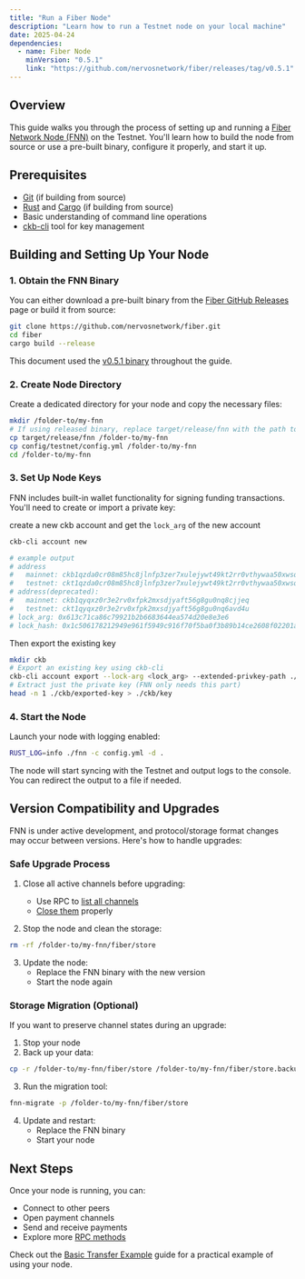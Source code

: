```yaml
---
title: "Run a Fiber Node"
description: "Learn how to run a Testnet node on your local machine"
date: 2025-04-24
dependencies:
  - name: Fiber Node
    minVersion: "0.5.1"
    link: "https://github.com/nervosnetwork/fiber/releases/tag/v0.5.1"
---
```


## Overview

This guide walks you through the process of setting up and running a [Fiber Network Node (FNN)](https://github.com/nervosnetwork/fiber) on the Testnet. You'll learn how to build the node from source or use a pre-built binary, configure it properly, and start it up.

## Prerequisites

- [Git](https://git-scm.com/) (if building from source)
- [Rust](https://www.rust-lang.org/) and [Cargo](https://doc.rust-lang.org/cargo/) (if building from source)
- Basic understanding of command line operations
- [ckb-cli](https://github.com/nervosnetwork/ckb-cli) tool for key management

## Building and Setting Up Your Node

### 1. Obtain the FNN Binary

You can either download a pre-built binary from the [Fiber GitHub Releases](https://github.com/nervosnetwork/fiber/releases) page or build it from source:

```sh
git clone https://github.com/nervosnetwork/fiber.git
cd fiber
cargo build --release
```

This document used the [v0.5.1 binary](https://github.com/nervosnetwork/fiber/releases/tag/v0.5.1) throughout the guide.

### 2. Create Node Directory

Create a dedicated directory for your node and copy the necessary files:

```sh
mkdir /folder-to/my-fnn
# If using released binary, replace target/release/fnn with the path to your downloaded binary
cp target/release/fnn /folder-to/my-fnn
cp config/testnet/config.yml /folder-to/my-fnn
cd /folder-to/my-fnn
```

### 3. Set Up Node Keys

FNN includes built-in wallet functionality for signing funding transactions. You'll need to create or import a private key:

create a new ckb account and get the `lock_arg` of the new account

```sh
ckb-cli account new

# example output
# address
#   mainnet: ckb1qzda0cr08m85hc8jlnfp3zer7xulejywt49kt2rr0vthywaa50xwsqtp83cu4pk8nysm9dngxezw546dyr5w8esx7rlyt
#   testnet: ckt1qzda0cr08m85hc8jlnfp3zer7xulejywt49kt2rr0vthywaa50xwsqtp83cu4pk8nysm9dngxezw546dyr5w8esgvgswn
# address(deprecated):
#   mainnet: ckb1qyqxz0r3e2rv0xfpk2mxsdjyaft56g8gu0nq8cjjeq
#   testnet: ckt1qyqxz0r3e2rv0xfpk2mxsdjyaft56g8gu0nq6avd4u
# lock_arg: 0x613c71ca86c79921b2b6683644ea574d20e8e3e6
# lock_hash: 0x1c506178212949e961f5949c916f70f5ba0f3b89b14ce2608f02201a41eb3ef7
```

Then export the existing key

```sh
mkdir ckb
# Export an existing key using ckb-cli
ckb-cli account export --lock-arg <lock_arg> --extended-privkey-path ./ckb/exported-key
# Extract just the private key (FNN only needs this part)
head -n 1 ./ckb/exported-key > ./ckb/key
```

### 4. Start the Node

Launch your node with logging enabled:

```sh
RUST_LOG=info ./fnn -c config.yml -d .
```

The node will start syncing with the Testnet and output logs to the console. You can redirect the output to a file if needed.

## Version Compatibility and Upgrades

FNN is under active development, and protocol/storage format changes may occur between versions. Here's how to handle upgrades:

### Safe Upgrade Process

1. Close all active channels before upgrading:
   - Use RPC to [list all channels](./src/rpc/README.md#channel-list_channels)
   - [Close them](./src/rpc/README.md#channel-shutdown_channel) properly

2. Stop the node and clean the storage:

```sh
rm -rf /folder-to/my-fnn/fiber/store
```

3. Update the node:
   - Replace the FNN binary with the new version
   - Start the node again

### Storage Migration (Optional)

If you want to preserve channel states during an upgrade:

1. Stop your node
2. Back up your data:

```sh
cp -r /folder-to/my-fnn/fiber/store /folder-to/my-fnn/fiber/store.backup
```

3. Run the migration tool:

```sh
fnn-migrate -p /folder-to/my-fnn/fiber/store
```

4. Update and restart:
   - Replace the FNN binary
   - Start your node

## Next Steps

Once your node is running, you can:

- Connect to other peers
- Open payment channels
- Send and receive payments
- Explore more [RPC methods](https://github.com/nervosnetwork/fiber/blob/main/src/rpc/README.md)

Check out the [Basic Transfer Example](/docs/quick-start/basic-transfer) guide for a practical example of using your node.
